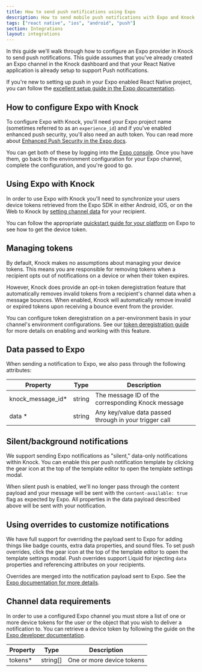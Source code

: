 ```yaml
---
title: How to send push notifications using Expo
description: How to send mobile push notifications with Expo and Knock.
tags: ["react native", "ios", "android", "push"]
section: Integrations
layout: integrations
---
```


In this guide we'll walk through how to configure an Expo provider in Knock to send push notifications. This guide assumes that you've already created an Expo channel in the Knock dashboard and that your React Native application is already setup to support Push notifications.

If you're new to setting up push in your Expo enabled React Native project, you can follow the <a href="https://docs.expo.dev/push-notifications/overview/" target="_blank">excellent setup guide in the Expo documentation</a>.

## How to configure Expo with Knock

To configure Expo with Knock, you'll need your Expo project name (sometimes referred to as an `experience_id`) and if you've enabled enhanced push security, you'll also need an auth token. You can read more about <a href="https://docs.expo.dev/push-notifications/sending-notifications/#additional-security" target="_blank">Enhanced Push Security in the Expo docs</a>.

You can get both of these by logging into the <a href="https://expo.dev/" target="_blank">Expo console</a>. Once you have them, go back to the environment configuration for your Expo channel, complete the configuration, and you're good to go.

## Using Expo with Knock

In order to use Expo with Knock you'll need to synchronize your users device tokens retrieved from the Expo SDK in either Android, iOS, or on the Web to Knock by [setting channel data](/managing-recipients/setting-channel-data) for your recipient.

You can follow the appropriate <a href="https://docs.expo.dev/push-notifications/overview/" target="_blank">quickstart guide for your platform</a> on Expo to see how to get the device token.

<MultiLangCodeBlock
  snippet="users.setChannelData-push"
  title="Set Expo channel data for a user"
/>

## Managing tokens

By default, Knock makes no assumptions about managing your device tokens. This means you are responsible for removing tokens when a recipient opts out of notifications on a device or when their token expires.

However, Knock does provide an opt-in token deregistration feature that automatically removes invalid tokens from a recipient's channel data when a message bounces. When enabled, Knock will automatically remove invalid or expired tokens upon receiving a bounce event from the provider.

You can configure token deregistration on a per-environment basis in your channel's environment configurations. See our [token deregistration guide](/integrations/push/token-deregistration) for more details on enabling and working with this feature.

## Data passed to Expo

When sending a notification to Expo, we also pass through the following attributes:

| Property           | Type   | Description                                            |
| ------------------ | ------ | ------------------------------------------------------ |
| knock_message_id\* | string | The message ID of the corresponding Knock message      |
| data \*            | string | Any key/value data passed through in your trigger call |

## Silent/background notifications

We support sending Expo notifications as "silent," data-only notifications within Knock. You can enable this per push notification template by clicking the gear icon at the top of the template editor to open the template settings modal.

When silent push is enabled, we'll no longer pass through the content payload and your message will be sent with the `content-available: true` flag as expected by Expo. All properties in the data payload described above will be sent with your notification.

## Using overrides to customize notifications

We have full support for overriding the payload sent to Expo for adding things like badge counts, extra data properties, and sound files. To set push overrides, click the gear icon at the top of the template editor to open the template settings modal. Push overrides support Liquid for injecting `data` properties and referencing attributes on your recipients.

Overrides are merged into the notification payload sent to Expo. See the <a href="https://docs.expo.dev/push-notifications/sending-notifications/#message-request-format" target="_blank">Expo documentation for more details</a>.

## Channel data requirements

In order to use a configured Expo channel you must store a list of one or more device tokens for the user or the object that you wish to deliver a notification to. You can retrieve a device token by following the guide on the <a href="https://docs.expo.dev/push-notifications/push-notifications-setup/" target="_blank">Expo developer documentation</a>.

| Property | Type     | Description               |
| -------- | -------- | ------------------------- |
| tokens\* | string[] | One or more device tokens |
